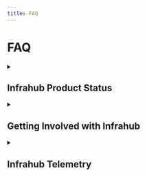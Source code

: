 ```yaml
---
title: FAQ
---
```


# FAQ

<details>
<summary>

## Infrahub Product Status

</summary>

## What is the status of the Infrahub Project?

Infrahub offers best in class features for infrastructure automation such as:

- Customizable schemas
- Git-like branching and merging
- CI validations and approval process
- Object Profiles
- IPAM with IPv4 and IPv6 support
- Resource Management
- User Defined Artifact Generation in CI
- User Defined Object Generation
- GUI, API, and SDK operations
- Data import with Infrahub Sync

Infrahub is still being actively developed with new features and functionalities coming on a regular basis. Check out our [roadmap](https://opsmill.atlassian.net/jira/discovery/share/views/7e5d4ab1-63d7-405e-b453-ad50cd9d5b71) to see where we are going next!

<details>
<summary>

### Can I deploy Infrahub in production?

</summary>

Yes. Infrahub can be deployed in a production environment. If you are deploying a large production environment we recommend reaching out to our customer success team at support@opsmill.com to understand any specific requirements for your deployment.

</details>
</details>

<details>
<summary>

## Getting Involved with Infrahub

</summary>

<details>
<summary>

## Support and community

</summary>

If you need help or wish to file a feature request, support for the Infrahub Community project is provided on [![Join our Discord server](https://img.shields.io/badge/Discord-7289DA?logo=discord&logoColor=white)](https://discord.gg/jXMRp9hXSX) or via [filing an issue on GitHub](https://github.com/opsmill/infrahub/issues)

</details>

<details>
<summary>

## How can I get involved?

</summary>

We develop Infrahub for customers and with the community. There are a few different ways to get involved with Infrahub:

1. As you use Infrahub, please submit bugs and feature requests.
2. Reach out to OpsMill on [Discord](https://discord.gg/jXMRp9hXSX) and set up a user feedback session to share your thoughts with us.
3. If you are a developer, we are open to pull requests. Please first discuss your intentions via [GitHub Discussions](https://github.com/opsmill/infrahub/discussions) and send a pull request our way to fix it.

Please see our [Development Docs](https://docs.infrahub.app/development/) for a guide to getting started developing for Infrahub.

We maintain a [list of issues that are appropriate to newcomers](https://github.com/opsmill/infrahub/issues?q=is:open+is:issue+label:type/newcomers) to the Infrahub development community. This is a great place to get started!

</details>
</details>

<details>
<summary>

## Infrahub Telemetry

</summary>

## Does Infrahub Collect Telemetry?

Infrahub collects limited telemetry for the purpose of product analytics.

<details>
<summary>

### Telemetry Items Collected

</summary>

- Up/Down status of services
- Number of Nodes
- Number of Objects Created
- Count of Branches Created
- Count of Branches not yet merged
- Number of Resource Pools
- Obfuscated Schema Summary
- Infrahub Version
- Number of GIT Repositories
- Number of workers
- Number of generators
- Number of artifact definitions
- Number of times artifacts are being generated
- Number of transformation
- Number of groups
- Number of profiles
- Number of webhooks
- Number of times webhooks fired

</details>

<details>
<summary>

### Controlling Telemetry

</summary>

To disable telemetry you can set INFRAHUB_TELEMETRY_OPTOUT prior to the build step for Infrahub.

```bash
export INFRAHUB_TELEMETRY_OPTOUT=true
```

</details>
</details>